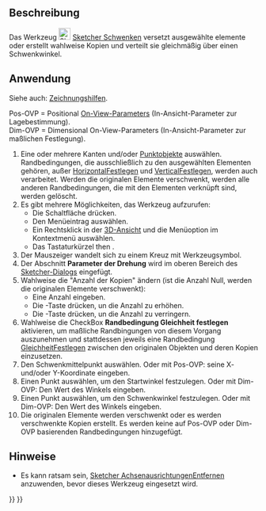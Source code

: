 <languages/>

{{Docnav/de
|[[Sketcher_Translate/de|LinearAnordnen]]
|[[Sketcher_Scale/de|Skalieren]]
|[[Sketcher_Workbench/de|Sketcher]]
|IconL=Sketcher_Translate.svg
|IconR=Sketcher_Scale.svg
|IconC=Workbench_Sketcher.svg
}}

{{GuiCommand/de
|Name=Sketcher Rotate
|Name/de=Sketcher Schwenken
|MenuLocation=Skizze → Sketcher-Werkzeuge → Polar transform
|Workbenches=[[Sketcher_Workbench/de|Sketcher]]
|Shortcut={{KEY|Z}} {{KEY|P}}
|Version=1.0
|SeeAlso=
}}

<span id="Description"></span>
==Beschreibung==

Das Werkzeug [[Image:Sketcher_Rotate.svg|24px]] [[Sketcher_Rotate/de|Sketcher Schwenken]] versetzt ausgewählte elemente oder erstellt wahlweise Kopien und verteilt sie gleichmäßig über einen Schwenkwinkel.

<span id="Usage"></span>
==Anwendung==

Siehe auch: [[Sketcher_Workbench/de#Zeichnungshilfen|Zeichnungshilfen]].

Pos-OVP = Positional [[Sketcher_Preferences/de#Allgemein|On-View-Parameters]] (In-Ansicht-Parameter zur Lagebestimmung).<br>
Dim-OVP = Dimensional On-View-Parameters (In-Ansicht-Parameter zur maßlichen Festlegung).

# Eine oder mehrere Kanten und/oder [[Sketcher_CreatePoint/de|Punktobjekte]] auswählen. Randbedingungen, die ausschließlich zu den ausgewählten Elementen gehören, außer [[Sketcher_ConstrainHorizontal/de|HorizontalFestlegen]] und [[Sketcher_ConstrainVertical/de|VerticalFestlegen]], werden auch verarbeitet. Werden die originalen Elemente verschwenkt, werden alle anderen Randbedingungen, die mit den Elementen verknüpft sind, werden gelöscht.
# Es gibt mehrere Möglichkeiten, das Werkzeug aufzurufen:
#* Die Schaltfläche {{Button|[[Image:Sketcher_Rotate.svg|16px]] [[Sketcher_Rotate/de|Polar transform]]}} drücken.
#* Den Menüeintrag {{MenuCommand|Skizze → Sketcher-Werkzeuge → [[Image:Sketcher_Rotate.svg|16px]] Polar transform}} auswählen.
#* Ein Rechtsklick in der [[3D_view/de|3D-Ansicht]] und die Menüoption {{MenuCommand|[[Image:Sketcher_Rotate.svg|16px]] Polar transform}} im Kontextmenü auswählen.
#* Das Tastaturkürzel {{KEY|Z}} then {{KEY|P}}.
# Der Mauszeiger wandelt sich zu einem Kreuz mit Werkzeugsymbol.
# Der Abschnitt '''Parameter der Drehung''' wird im oberen Bereich des [[Sketcher_Dialog/de|Sketcher-Dialogs]] eingefügt.
# Wahlweise die "Anzahl der Kopien" ändern (ist die Anzahl Null, werden die originalen Elemente verschwenkt):
#* Eine Anzahl eingeben.
#* Die {{KEY|U}}-Taste drücken, un die Anzahl zu erhöhen.
#* Die {{KEY|J}} -Taste drücken, un die Anzahl zu verringern.
# Wahlweise die CheckBox '''Randbedingung Gleichheit festlegen''' aktivieren, um maßliche Randbingungen von diesem Vorgang auszunehmen und stattdessen jeweils eine Randbedingung [[Sketcher_ConstrainEqual/de|GleichheitFestlegen]] zwischen den originalen Objekten und deren Kopien einzusetzen.
# Den Schwenkmittelpunkt auswählen. Oder mit Pos-OVP: seine X- und/oder Y-Koordinate eingeben.
# Einen Punkt auswählen, um den Startwinkel festzulegen. Oder mit Dim-OVP: Den Wert des Winkels eingeben.
# Einen Punkt auswählen, um den Schwenkwinkel festzulegen. Oder mit Dim-OVP: Den Wert des Winkels eingeben.
# Die originalen Elemente werden verschwenkt oder es werden verschwenkte Kopien erstellt. Es werden keine auf Pos-OVP oder Dim-OVP basierenden Randbedingungen hinzugefügt.

<span id="Notes"></span>
==Hinweise==

* Es kann ratsam sein, [[Sketcher_RemoveAxesAlignment/de|Sketcher AchsenausrichtungenEntfernen]] anzuwenden, bevor dieses Werkzeug eingesetzt wird.


{{Docnav/de
|[[Sketcher_Translate/de|LinearAnordnen]]
|[[Sketcher_Scale/de|Skalieren]]
|[[Sketcher_Workbench/de|Sketcher]]
|IconL=Sketcher_Translate.svg
|IconR=Sketcher_Scale.svg
|IconC=Workbench_Sketcher.svg
}}

{{Sketcher_Tools_navi{{#translation:}}}}
{{Userdocnavi{{#translation:}}}}